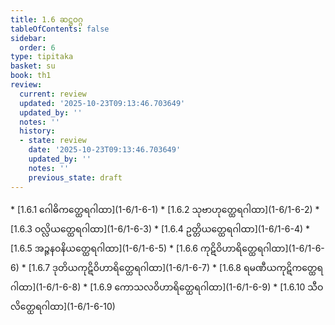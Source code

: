 ```yaml
---
title: 1.6 ဆဋ္ဌဝဂ္ဂ
tableOfContents: false
sidebar:
  order: 6
type: tipitaka
basket: su
book: th1
review:
  current: review
  updated: '2025-10-23T09:13:46.703649'
  updated_by: ''
  notes: ''
  history:
  - state: review
    date: '2025-10-23T09:13:46.703649'
    updated_by: ''
    notes: ''
    previous_state: draft
---
```



<ReviewStatus review={frontmatter.review} showDetails={true} />

<HypothesisAnnotation frontmatter={frontmatter} />

<DynamicBreadcrumb />



<TableOfContents book="th1" section="1.6">
* [1.6.1 ဂေါဓိကတ္ထေရဂါထာ](1-6/1-6-1)
* [1.6.2 သုဗာဟုတ္ထေရဂါထာ](1-6/1-6-2)
* [1.6.3 ဝလ္လိယတ္ထေရဂါထာ](1-6/1-6-3)
* [1.6.4 ဥတ္တိယတ္ထေရဂါထာ](1-6/1-6-4)
* [1.6.5 အဉ္ဇနဝနိယတ္ထေရဂါထာ](1-6/1-6-5)
* [1.6.6 ကုဋိဝိဟာရိတ္ထေရဂါထာ](1-6/1-6-6)
* [1.6.7 ဒုတိယကုဋိဝိဟာရိတ္ထေရဂါထာ](1-6/1-6-7)
* [1.6.8 ရမဏီယကုဋိကတ္ထေရဂါထာ](1-6/1-6-8)
* [1.6.9 ကောသလဝိဟာရိတ္ထေရဂါထာ](1-6/1-6-9)
* [1.6.10 သီဝလိတ္ထေရဂါထာ](1-6/1-6-10)
</TableOfContents>